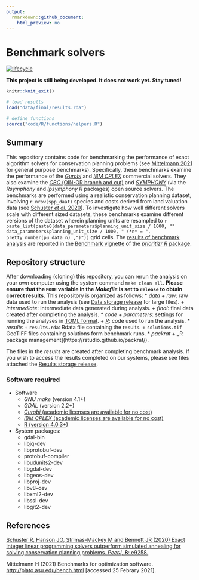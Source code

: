 ```yaml
---
output:
  rmarkdown::github_document:
    html_preview: no
---
```


<!--- README.md is generated from README.Rmd. Please edit that file -->

# Benchmark solvers

[![lifecycle](https://img.shields.io/badge/Lifecycle-experimental-orange.svg)](https://www.tidyverse.org/lifecycle/#experimental)

**This project is still being developed. It does not work yet. Stay tuned!**

```r
knitr::knit_exit()
```

```r
# load results
load("data/final/results.rda")

# define functions
source("code/R/functions/helpers.R")
```

## Summary

This repository contains code for benchmarking the performance of exact algorithm solvers for conservation planning problems (see [Mittelmann 2021](http://plato.asu.edu/bench.html) for general purpose benchmarks). Specifically, these benchmarks examine the performance of the [_Gurobi_](https://www.gurobi.com/) and [_IBM CPLEX_](https://www.ibm.com/analytics/cplex-optimizer) commercial solvers. They also examine the [_CBC_ (OIN-OR branch and cut)](https://projects.coin-or.org/Cbc) and [_SYMPHONY_](https://prioritizr.net/reference/add_rsymphony_solver.html) (via the _Rsymphony_ and _lpsymphony R_ packages) open source solvers. The benchmarks are performed using a realistic conservation planning dataset, involving `r nrow(spp_daat)` species and costs derived from land valuation data (see [Schuster *et al.* 2020](https://doi.org/10.7717/peerj.9258)). To investigate how well different solvers scale with different sized datasets, these benchmarks examine different versions of the dataset wherein planning units are resampled to `r paste_list(paste0(data_parameters$planning_unit_size / 1000, "" data_parameters$planning_unit_size / 1000, " (*n* = ", pretty_number(pu_data_n) ,")"))` grid cells. The [results of benchmark analysis](https://prioritizr.net/) are reported in the [Benchmark vignette](https://prioritizr.net/articles/benchmark.html) of the [_prioritizr R_ package](https://prioritizr.net/).

## Repository structure

After downloading (cloning) this repository, you can rerun the analysis on your own computer using the system command `make clean all`. **Please ensure that the `MODE` variable in the _Makefile_ is set to `release` to obtain correct results.** This repository is organized as follows:
* _data_
  + _raw_: raw data used to run the analysis (see [Data storage release](https://github.com/prioritizr/benchmark/releases/tag/v0.0.1) for large files).
  + _intermediate_: intermediate data generated during analysis.
  + _final_: final data created after completing the analysis.
* _code_
  + _parameters_: settings for running the analyses in [TOML format](https://github.com/toml-lang/toml).
  + [_R_](www.r-project.org): code used to run the analysis.
* _results_
  + `results.rda`: Rdata file containing the results.
  + `solutions.tif` GeoTIFF files containing solutions form benchmark runs.
* _packrat_
  + _R package management](https://rstudio.github.io/packrat/).

The files in the _results_ are created after completing benchmark analysis. If you wish to access the results completed on our systems, please see files attached the [Results storage release](https://github.com/prioritizr/benchmark/releases/tag/v0.0.2).

### Software required

* Software
  + _GNU make_ (version 4.1+)
  + _GDAL_ (version 2.2+)
  + [_Gurobi_ (academic licenses are available for no cost)](http://www.gurobi.com/)
  + [_IBM CPLEX_ (academic licenses are available for no cost)](https://www.ibm.com/analytics/cplex-optimizer)
  + [R (version 4.0.3+)](https://www.r-project.org)
* System packages:
  + gdal-bin
  + libjq-dev
  + libprotobuf-dev
  + protobuf-compiler
  + libudunits2-dev
  + libgdal-dev
  + libgeos-dev
  + libproj-dev
  + libv8-dev
  + libxml2-dev
  + libssl-dev
  + libgit2-dev

## References

[Schuster R, Hanson JO, Strimas-Mackey M and Bennett JR (2020) Exact integer linear programming solvers outperform simulated annealing for solving conservation planning problems. _PeerJ_, **8**: e9258.](https://doi.org/10.7717/peerj.9258)

Mittelmann H (2021) Benchmarks for optimization software. <http://plato.asu.edu/bench.html> [accessed 25 Febrary 2021].
